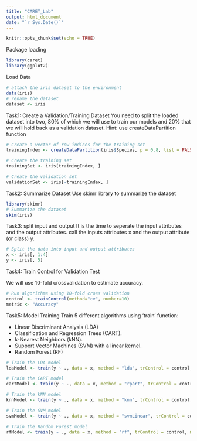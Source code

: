 ```yaml
---
title: "CARET_Lab"
output: html_document
date: "`r Sys.Date()`"
---
```


```r
knitr::opts_chunk$set(echo = TRUE)
```

Package loading
```r
library(caret)
library(ggplot2)
```

Load Data
```r
# attach the iris dataset to the environment
data(iris)
# rename the dataset
dataset <- iris
```

Task1: Create a Validation/Training Dataset
You need to split the loaded dataset into two, 80% of which we will use to train our models and 20% that we will hold back as a validation dataset.
Hint: use createDataPartition function
```r
# Create a vector of row indices for the training set
trainingIndex <- createDataPartition(iris$Species, p = 0.8, list = FALSE)

# Create the training set
trainingSet <- iris[trainingIndex, ]

# Create the validation set
validationSet <- iris[-trainingIndex, ]
```

Task2: Summarize Dataset
Use skimr library to summarize the dataset
```r
library(skimr)
# Summarize the dataset
skim(iris)
```
Task3: split input and output
 It is the time to seperate the input attributes and  the output attributes. call the inputs attributes x and the output attribute (or class) y.
```r

# Split the data into input and output attributes
x <- iris[, 1:4]
y <- iris[, 5]
```

Task4: Train Control for Validation Test

We will use 10-fold crossvalidation to estimate accuracy.
```r
# Run algorithms using 10-fold cross validation
control <- trainControl(method="cv", number=10)
metric <- "Accuracy"
```

Task5: Model Training
Train 5 different algorithms using 'train' function:

- Linear Discriminant Analysis (LDA)
- Classification and Regression Trees (CART).
- k-Nearest Neighbors (kNN).
- Support Vector Machines (SVM) with a linear kernel.
- Random Forest (RF)

```r
# Train the LDA model
ldaModel <- train(y ~ ., data = x, method = "lda", trControl = control, metric = metric)

# Train the CART model
cartModel <- train(y ~ ., data = x, method = "rpart", trControl = control, metric = metric)

# Train the kNN model
knnModel <- train(y ~ ., data = x, method = "knn", trControl = control, metric = metric)

# Train the SVM model
svmModel <- train(y ~ ., data = x, method = "svmLinear", trControl = control, metric = metric)

# Train the Random Forest model
rfModel <- train(y ~ ., data = x, method = "rf", trControl = control, metric = metric)

```
